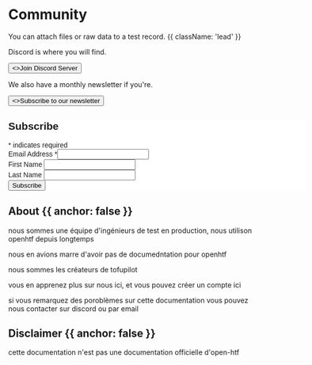 
# Community

You can attach files or raw data to a test record. {{ className: 'lead' }}

Discord is where you will find.

<div className="not-prose mb-8 mt-6 flex gap-3">
  <Button href="/quickstart" arrow="right">
    <>Join Discord Server</>
  </Button>

</div>

We also have a monthly newsletter if you're.

<div className="not-prose mb-8 mt-6 flex gap-3">
        <Button href="/sdks" variant="outline" arrow="right">
    <>Subscribe to our newsletter</>

  </Button>
    </div>

<div id="mc_embed_shell">
      <link href="//cdn-images.mailchimp.com/embedcode/classic-061523.css" rel="stylesheet" type="text/css">
  <style type="text/css">
        #mc_embed_signup{background:#fff; false;clear:left; font:14px Helvetica,Arial,sans-serif; width: 600px;}
        /* Add your own Mailchimp form style overrides in your site stylesheet or in this style block.
           We recommend moving this block and the preceding CSS link to the HEAD of your HTML file. */
</style>
<div id="mc_embed_signup">
    <form action="https://tofupilot.us21.list-manage.com/subscribe/post?u=1417a7570cc2039d0f07168c6&amp;id=2a90b81293&amp;f_id=00d6f4e6f0" method="post" id="mc-embedded-subscribe-form" name="mc-embedded-subscribe-form" class="validate" target="_blank">
        <div id="mc_embed_signup_scroll"><h2>Subscribe</h2>
            <div class="indicates-required"><span class="asterisk">*</span> indicates required</div>
            <div class="mc-field-group"><label for="mce-EMAIL">Email Address <span class="asterisk">*</span></label><input type="email" name="EMAIL" class="required email" id="mce-EMAIL" required="" value=""></div><div class="mc-field-group"><label for="mce-FNAME">First Name </label><input type="text" name="FNAME" class=" text" id="mce-FNAME" value=""></div><div class="mc-field-group"><label for="mce-LNAME">Last Name </label><input type="text" name="LNAME" class=" text" id="mce-LNAME" value=""></div>
        <div id="mce-responses" class="clear">
            <div class="response" id="mce-error-response" style="display: none;"></div>
            <div class="response" id="mce-success-response" style="display: none;"></div>
        </div><div aria-hidden="true" style="position: absolute; left: -5000px;"><input type="text" name="b_1417a7570cc2039d0f07168c6_2a90b81293" tabindex="-1" value=""></div><div class="clear"><input type="submit" name="subscribe" id="mc-embedded-subscribe" class="button" value="Subscribe"></div>
    </div>
</form>
</div>
<script type="text/javascript" src="//s3.amazonaws.com/downloads.mailchimp.com/js/mc-validate.js"></script><script type="text/javascript">(function($) {window.fnames = new Array(); window.ftypes = new Array();fnames[0]='EMAIL';ftypes[0]='email';fnames[1]='FNAME';ftypes[1]='text';fnames[2]='LNAME';ftypes[2]='text';fnames[3]='ADDRESS';ftypes[3]='address';fnames[4]='PHONE';ftypes[4]='phone';fnames[5]='BIRTHDAY';ftypes[5]='birthday';}(jQuery));var $mcj = jQuery.noConflict(true);</script></div>

## About {{ anchor: false }}

nous sommes une équipe d'ingénieurs de test en production, nous utilison openhtf depuis longtemps

nous en avions marre d'avoir pas de documedntation pour openhtf

nous sommes les créateurs de tofupilot

vous en apprenez plus sur nous ici, et vous pouvez créer un compte ici

si vous remarquez des poroblèmes sur cette documentation vous pouvez nous contacter sur discord ou par email

## Disclaimer {{ anchor: false }}

cette documentation n'est pas une documentation officielle d'open-htf
